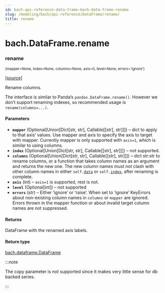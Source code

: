 ```yaml
---
id: bach-api-reference-data-frame-bach-data-frame-rename
slug: /modeling/bach/api-reference/DataFrame/rename/
title: rename
---
```


# bach.DataFrame.rename

<div className="method">

### <span className="name">rename</span>

<small className="parameter-list">(<span className="parameter" id="mapper">mapper=None</span>, <span className="parameter" id="index">index=None</span>, <span className="parameter" id="columns">columns=None</span>, <span className="parameter" id="axis">axis=0</span>, <span className="parameter" id="level">level=None</span>, <span className="parameter" id="errors">errors='ignore'</span>)</small>


&#8203;<span className="view-source">[[source]](https://github.com/objectiv/objectiv-analytics/blob/mainon3.8/site-packages/bach/dataframe.py)</span>

<div className="content">

Rename columns.

The interface is similar to Panda’s `pandas.DataFrame.rename()`. However we don’t support
renaming indexes, so recommended usage is `rename(columns=...)`.


#### Parameters

* **`mapper`** (Optional[Union[Dict[str, str], Callable[[str], str]]]) – dict to apply to that axis’ values. Use mapper and axis to specify the axis to target
with mapper. Currently mapper is only supported with `axis=1`, which is similar to using
columns.
* **`index`** (Optional[Union[Dict[str, str], Callable[[str], str]]]) – not supported.
* **`columns`** (Optional[Union[Dict[str, str], Callable[[str], str]]]) – dict str:str to rename columns, or a function that takes column names as an argument
and returns the new one. The new column names must not clash with other column names in either
`self.`[`data`](/modeling/bach/api-reference/DataFrame/bach.DataFrame.data.mdx) or `self.`[`index`](/modeling/bach/api-reference/DataFrame/bach.DataFrame.index.mdx), after renaming is complete.
* **`axis`** (int) – `axis=1` is supported, rest is not.
* **`level`** (Optional[int]) – not supported
* **`errors`** (str) – Either ‘ignore’ or ‘raise’. When set to ‘ignore’ KeyErrors about non-existing
column names in `columns` or `mapper` are ignored. Errors thrown in the mapper function or
about invalid target column names are not suppressed.



#### Returns

DataFrame with the renamed axis labels.



#### Return type

[bach.dataframe.DataFrame](/modeling/bach/api-reference/DataFrame/bach.DataFrame.mdx)


:::note

The copy parameter is not supported since it makes very little sense for db backed series.


:::


</div>


</div>
